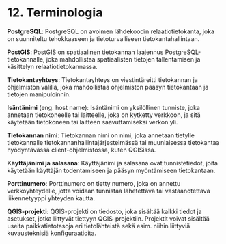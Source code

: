 # 12. Terminologia

**PostgreSQL**: PostgreSQL on avoimen lähdekoodin relaatiotietokanta, joka on suunniteltu tehokkaaseen ja tietoturvalliseen tietokantahallintaan.

**PostGIS**: PostGIS on spatiaalinen tietokannan laajennus PostgreSQL-tietokannalle, joka mahdollistaa spatiaalisten tietojen tallentamisen ja käsittelyn relaatiotietokannassa.

**Tietokantayhteys**: Tietokantayhteys on viestintäreitti tietokannan ja ohjelmiston välillä, joka mahdollistaa ohjelmiston pääsyn tietokantaan ja tietojen manipuloinnin.

**Isäntänimi** (eng. host name): Isäntänimi on yksilöllinen tunniste, joka annetaan tietokoneelle tai laitteelle, joka on kytketty verkkoon, ja sitä käytetään tietokoneen tai laitteen saavuttamiseksi verkon yli.

**Tietokannan nimi**: Tietokannan nimi on nimi, joka annetaan tietylle tietokannalle tietokannanhallintajärjestelmässä tai muunlaisessa tietokantaa hyödyntävässä client-ohjelmistossa, kuten QGISissa.

**Käyttäjänimi ja salasana**: Käyttäjänimi ja salasana ovat tunnistetiedot, joita käytetään käyttäjän todentamiseen ja pääsyn myöntämiseen tietokantaan.

**Porttinumero**: Porttinumero on tietty numero, joka on annettu verkkoyhteydelle, jotta voidaan tunnistaa lähetettävä tai vastaanotettava liikennetyyppi yhteyden kautta.

**QGIS-projekti**: QGIS-projekti on tiedosto, joka sisältää kaikki tiedot ja asetukset, jotka liittyvät tiettyyn QGIS-projektiin. Projektit voivat sisältää useita paikkatietotasoja eri tietolähteistä sekä esim. niihin liittyviä kuvausteknisiä konfiguraatioita.
